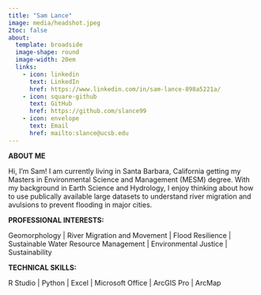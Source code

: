 ```yaml
---
title: "Sam Lance"
image: media/headshot.jpeg
2toc: false
about:
  template: broadside
  image-shape: round
  image-width: 20em
  links:
    - icon: linkedin
      text: LinkedIn
      href: https://www.linkedin.com/in/sam-lance-898a5221a/
    - icon: square-github
      text: GitHub
      href: https://github.com/slance99
    - icon: envelope
      text: Email
      href: mailto:slance@ucsb.edu
---
```


**ABOUT ME**

Hi, I'm Sam! I am currently living in Santa Barbara, California getting my Masters in Environmental Science and Management (MESM) degree. With my background in Earth Science and Hydrology, I enjoy thinking about how to use publically available large datasets to understand river migration and avulsions to prevent flooding in major cities.

**PROFESSIONAL INTERESTS:**

Geomorphology \| River Migration and Movement \| Flood Resilience \| Sustainable Water Resource Management \| Environmental Justice \| Sustainability

**TECHNICAL SKILLS:**

R Studio \| Python \| Excel \| Microsoft Office \| ArcGIS Pro \| ArcMap
